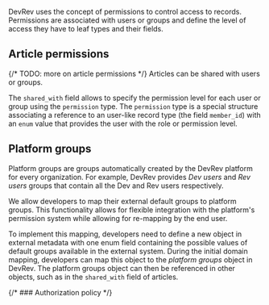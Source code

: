 DevRev uses the concept of permissions to control access to records. 
Permissions are associated with users or groups and define the level of access they have to leaf types and their fields.

## Article permissions

{/* TODO: more on article permissions */}
Articles can be shared with users or groups. 

The `shared_with` field allows to specify the permission level for each user or group using the `permission` type. 
The `permission` type is a special structure associating a reference to an user-like record type (the field `member_id`)
with an `enum` value that provides the user with the role or permission level.
## Platform groups

Platform groups are groups automatically created by the DevRev platform for every organization. 
For example, DevRev provides *Dev users* and *Rev users* groups that contain all the Dev and Rev users respectively.

We allow developers to map their external default groups to platform groups. 
This functionality allows for flexible integration with the platform's permission system while allowing for re-mapping by the end user.

To implement this mapping, developers need to define a new object in external metadata with one enum field containing the possible values of default groups available in the external system. During the initial domain mapping, developers can map this object to the *platform groups* object in DevRev. The platform groups object can then be referenced in other objects, such as in the `shared_with` field of articles.

{/* ### Authorization policy */}
